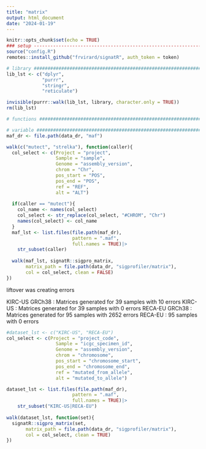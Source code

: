 ```yaml
---
title: "matrix"
output: html_document
date: "2024-01-19"
---
```


```r
knitr::opts_chunk$set(echo = TRUE)
### setup ----------------------------------------------------------------------
source("config.R")
remotes::install_github("frvirard/signatR", auth_token = token)

# library ######################################################################
lib_lst <- c("dplyr",
             "purrr",
             "stringr",
             "reticulate")

invisible(purrr::walk(lib_lst, library, character.only = TRUE))
rm(lib_lst)

# functions ####################################################################

# variable #####################################################################
maf_dr <- file.path(data_dr, "maf")
```

```r
walk(c("mutect", "strelka"), function(caller){
  col_select <- c(Project = "project",
                  Sample = "sample",
                  Genome = "assembly_version",
                  chrom = "Chr",
                  pos_start = "POS",
                  pos_end = "POS",
                  ref = "REF",
                  alt = "ALT")
  
  if(caller == "mutect"){
    col_name <- names(col_select)
    col_select <- str_replace(col_select, "#CHROM", "Chr")
    names(col_select) <- col_name
  }
  maf_lst <- list.files(file.path(maf_dr), 
                        pattern = ".maf", 
                        full.names = TRUE)|>
    str_subset(caller)
  
  walk(maf_lst, signatR::sigpro_matrix, 
       matrix_path = file.path(data_dr, "sigprofiler/matrix"),
       col = col_select, clean = FALSE)
})
```

liftover was creating errors

KIRC-US GRCh38 : Matrices generated for 39 samples with 10 errors
KIRC-US : Matrices generated for 39 samples with 0 errors
RECA-EU GRCh38 : Matrices generated for 95 samples with 2652 errors
RECA-EU : 95 samples with 0 errors

```r
#dataset_lst <- c("KIRC-US", "RECA-EU")
col_select <- c(Project = "project_code",
                  Sample = "icgc_specimen_id",
                  Genome = "assembly_version",
                  chrom = "chromosome",
                  pos_start = "chromosome_start",
                  pos_end = "chromosome_end",
                  ref = "mutated_from_allele",
                  alt = "mutated_to_allele")

dataset_lst <- list.files(file.path(maf_dr), 
                        pattern = ".maf", 
                        full.names = TRUE)|>
    str_subset("KIRC-US|RECA-EU")
  
walk(dataset_lst, function(set){
  signatR::sigpro_matrix(set, 
       matrix_path = file.path(data_dr, "sigprofiler/matrix"),
       col = col_select, clean = TRUE)
})
```

